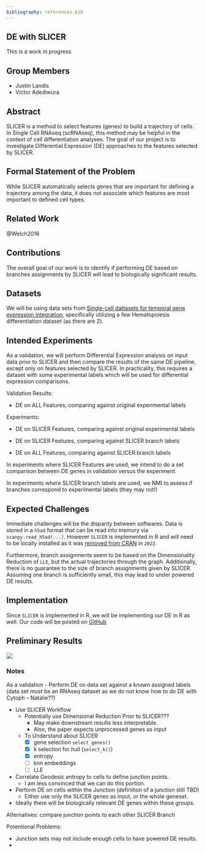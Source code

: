 ```yaml
---
bibliography: references.bib
---
```


## DE with SLICER

::: callout-note
This is a work in progress
:::

## Group Members

-   Justin Landis
-   Victor Adediwura

## Abstract

SLICER is a method to select features (genes) to build a trajectory of cells.
In Single Cell RNAseq (scRNAseq), this method may be helpful in the context of cell differentiation analyses.
The goal of our project is to investigate Differential Expression (DE) approaches to the features selected by SLICER.

## Formal Statement of the Problem

While SLICER automatically selects genes that are important for defining a trajectory among the data, it does not associate which features are most important to defined cell types.
<!-- Not sure if this is true -->

## Related Work

@Welch2016

## Contributions

The overall goal of our work is to identify if performing DE based on branches assignments by SLICER will lead to biologically significant results.

## Datasets

We will be using data sets from [Single-cell dattasets for temporal gene expression integration](https://zenodo.org/records/6587903), specifically utilizing a few Hematopoiesis differentiation dataset (as there are 2).

## Intended Experiments

As a validation, we will perform Differential Expression analysis on input data prior to SLICER and then compare the results of the same DE pipeline, except only on features selected by SLICER.
In practicality, this requires a dataset with some experimental labels which will be used for differential expression comparisons.

Validation Results:

-   DE on ALL Features, comparing against original experimental labels

Experiments:

-   DE on SLICER Features, comparing against original experimental labels

-   DE on SLICER Features, comparing against SLICER branch labels

-   DE on ALL Features, comparing against SLICER branch labels

In experiments where SLICER Features are used, we intend to do a set comparison between DE genes in validation versus the experiment.

In experiments where SLICER branch labels are used, we NMI to assess if branches correspond to experimental labels (they may not!)

## Expected Challenges

Immediate challenges will be the disparity between softwares.
Data is stored in a `h5ad` format that can be read into memory via `scanpy.read_h5ad(...)`.
However `SLICER` is implemented in R and will need to be locally installed as it was [removed from CRAN](https://cran.r-project.org/web/packages/SLICER/index.html) in `2022`.

Furthermore, branch assignments seem to be based on the Dimensionality Reduction of `LLE`, but the actual trajectories through the graph.
Additionally, there is no guarantee to the size of branch assignments given by SLICER.
Assuming one branch is sufficiently small, this may lead to under powered DE results.

## Implementation

Since `SLICER` is implemented in R, we will be implementing our DE in R as well.
Our code will be posted on [GitHub](https://github.com/jtlandis/Comp683-Proj)

## Preliminary Results

![](SLICER_EXAMPLE.gif)

### Notes

As a validation - Perform DE on data set against a known assigned labels (data set must be an RNAseq dataset as we do not know how to do DE with Cytoph -- Natalie??)

-   Use SLICER Workflow
    -   Potentially use Dimensional Reduction Prior to SLICER???
        -   May make downstream results less interpretable.
        -   Also, the paper expects unprocessed genes as input
    -   To Understand about SLICER
        -   [x] gene selection `select_genes()`
        -   [x] k selection for hull (`select_k()`)
        -   [x] entropy
        -   [ ] knn embeddings
        -   [ ] LLE
-   Correlate Geodesic entropy to cells to define junction points.
    -   I am less convinced that we can do this portion.
-   Perform DE on cells within the Junction (definition of a junction still TBD)
    -   Either use only the SLICER genes as input, or the whole geneset.
-   Ideally there will be biologically relevant DE genes within these groups.

Alternatives: compare junction points to each other SLICER Branch

Potentional Problems:

-   Junction sets may not include enough cells to have powered DE results.
-   
